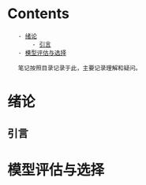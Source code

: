 = Contents =
    - [[#绪论|绪论]]
        - [[#绪论#引言|引言]]
    - [[#模型评估与选择|模型评估与选择]]

    笔记按照目录记录于此，主要记录理解和疑问。

= 绪论 =
== 引言 ==
= 模型评估与选择 =

